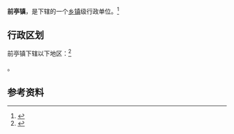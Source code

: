 {{中国乡级行政区|35/06/23/110/000
|景观照片文件名       = HuoshankouPark.jpg
|景观照片描述         = 漳州滨海火山国家地质公园
}}

'''前亭镇'''，是{{PRC admin/fullname|35/06/23/110/000|3}}下辖的一个[[乡镇|乡镇]]级行政单位。<ref>{{PRC admin/ref sgc|{{PRC admin/parent|35/06/23/110/000}}}}</ref>

== 行政区划 ==

前亭镇下辖以下地区：<ref>{{PRC admin/ref sgc|35/06/23/110/000}}</ref>

{{PRC admin/children|35/06/23/110/000}}。

== 参考资料 ==
{{reflist}}

{{PRC admin/navcat|35/06/23/110/000}}